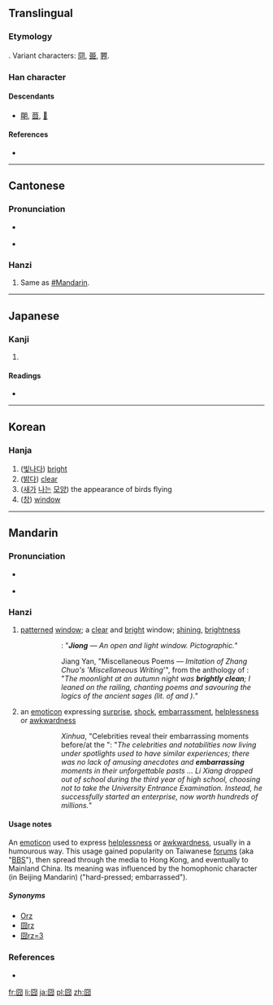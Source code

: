{{also|冏}}
==Translingual==

===Etymology===
{{liushu|p}}. Variant characters: [[冏]], [[臦]], [[臩]].

===Han character===
{{Han char|rn=31|rad=囗|as=04|sn=7|four=6022<sub>7</sub>|canj=田金月 (WCB)}}

====Descendants====
* [[朙]], [[莔]], [[𥁰]]

====References====
* {{Han ref|kx=0217.100|dkj=04707|dj=0444.130|hdz=10715.120|uh=56E7|ud=22247|bh=CAA8|bd=51880}}

----

==Cantonese==

===Pronunciation===
* {{a|Guangzhou}} {{IPA|/kʷɪŋ³⁵/|lang=yue}}
* {{audio|Pronun 囧 yue.ogg|Audio (Guangzhou Yue)}}

===Hanzi===
{{yue-hanzi|jyut=|y=gwing2}}

# Same as [[#Mandarin]].

----

==Japanese==

===Kanji===
{{ja-kanji|grade=|rs=囗04}}

# {{defn|lang=ja|sort=囗04}}

====Readings====
* {{ja-readings|on=[[けい]] (kei), [[きょう]] (kyō)|kun=[[あきらか]] (akiraka)}}

----

==Korean==

===Hanja===
{{ko-hanja|hangeul=경|rv=gyeong|mr=kyŏng}}

# ([[빛나다]]) [[bright]]
# ([[밝다]]) [[clear]]
# ([[새]]가 [[날다|나는]] [[모양]]) the appearance of birds flying
# ([[창]]) [[window]]

----

==Mandarin==
{{was fwotd|2013|March|2}}
{{zh-hanzi|[[囧]]}}

===Pronunciation===
* {{a|Beijing}} {{IPA|/t͡ɕi̯ʊŋ˨˩˦/|lang=cmn}}
* {{audio|Pronun 囧 mandarin.ogg|Audio (Mandarin Chinese)}}

===Hanzi===
{{cmn-hanzi|pin=[[jiǒng]] ([[jiong3]])|wg=chiung<sup>3</sup>}}

# [[patterned]] [[window]]; a [[clear]] and [[bright]] window; [[shining]], [[brightness]]
#:{{Hani|《{{zh-n.|說文|Shuōwén|Shuowen (book)}}‧囧{{zh-n.|部|bù|part, character radical}}》：“'''囧'''，{{zh-n.|窗牖|chuāngyǒu|window}}{{zh-n.|麗廔|lìlóu|transparent and bright}}{{zh-n.|闓明|kǎimíng|wide-open and bright}}，{{zh-n.|象形|xiàngxíng|pictographic}}。”}}
#::''{{w|Shuowen Jiezi}}'': "'''''Jiong''' — An open and light window. Pictographic.''"
#:{{Hani|《{{zh-n.|文選|Wénxuǎn|Wen Xuan (book)}}‧{{zh-n.|江淹|Jiāng Yān|Jiang Yan (person)}}〈{{zh-n.|雜體詩|zátǐshī|poems with nonconventional styles}}‧{{zh-n.|效|xiào|to imitate}}{{zh-n.|張綽|Zhāng Chuò|Zhang Chuo (person)}}“{{zh-n.|雜述|záshù|miscellaneous writing}}”〉》：“'''囧囧'''{{zh-n.|秋|qiū|autumn}}{{zh-n.|月|yuè|moon}}{{zh-n.|明|míng|bright}}，{{zh-n.|憑|píng|to lean}}{{zh-n.|軒|xuān|railing}}{{zh-n.|詠|yǒng|to chant}}{{zh-n.|堯|Yáo|Yao (sage name)}}{{zh-n.|老|lǎo|old, Laozi}}。”}}
#::Jiang Yan, "Miscellaneous Poems — ''Imitation of Zhang Chuo's 'Miscellaneous Writing'''", from the anthology of ''{{w|Wen Xuan}}'': "''The moonlight at an autumn night was '''brightly clean'''; I leaned on the railing, chanting poems and savouring the logics of the ancient sages (lit. of {{w|Emperor Yao|Yao}} and {{w|Laozi}}).''"
# {{neologism|slang|jocular|lang=cmn}} an [[emoticon]] expressing [[surprise]], [[shock]], [[embarrassment]], [[helplessness]] or [[awkwardness]]
#:{{Hani|新華網《[http://big5.xinhuanet.com/gate/big5/news.xinhuanet.com/overseas/2011-06/07/c_121501794.htm 眾名人爆料高考囧事]》：“{{zh-n.|而|ér|however}}{{zh-n.|那些|nàxiē|those}}{{zh-n.|生活|shēnghuó|to live, life}}{{zh-n.|在|zài|at}}{{zh-n.|光環|guānghuán|halo, ring of light}}{{zh-n.|中|zhōng|in}}{{zh-n.|的|de|possessive marker}}{{zh-n.|明星|míngxīng|celebrity}}{{zh-n.|和|hé|and}}{{zh-n.|名人|míngrén|notability}}{{zh-n.|們|men|plural marker}}，{{zh-n.|曾經|céngjīng|once, before}}{{zh-n.|也|yě|also}}{{zh-n.|有|yǒu|to have}}{{zh-n.|過|guò|experiential perfective marker}}{{zh-n.|類似|lèisì|similar}}{{zh-n.|的|de|possessive marker}}{{zh-n.|經歷|jīnglì|experience}}，{{zh-n.|他們|tāmen|they}}{{zh-n.|難忘|nánwàng|unforgettable}}{{zh-n.|的|de|possessive marker}}{{zh-n.|往事|wǎngshì|past events}}{{zh-n.|中|zhōng|in}}{{zh-n.|也|yě|also}}{{zh-n.|不乏|bùfá|to not lack}}{{zh-n.|趣聞|qùwén|amusing anecdotes}}{{zh-n.|和|hé|and}}'''囧'''{{zh-n.|事|shì|thing}}…… {{zh-n.|李想|Lǐ Xiǎng|Li Xiang (person)}}{{zh-n.|在|zài|at}}{{zh-n.|高三|gāosān|third year of high school}}{{zh-n.|時|shí|(the time) when ...}}{{zh-n.|選擇|xuǎnzé|to choose}}{{zh-n.|放棄|fàngqì|to abandon}}{{zh-n.|高考|gāokǎo|college entrance examination}}，{{zh-n.|卻|què|but}}{{zh-n.|成功|chénggōng|to succeed}}{{zh-n.|創業|chuàngyè|to begin an undertaking}}，{{zh-n.|身價|shēnjià|social status}}{{zh-n.|上|shàng|top, to reach}}{{zh-n.|億|yì|a hundred million}}。”}}
#::''Xinhua'', "Celebrities reveal their embarrassing moments before/at the {{w|National Higher Education Entrance Examination|University Entrance Examination}}": "''The celebrities and notabilities now living under spotlights used to have similar experiences; there was no lack of amusing anecdotes and '''embarrassing''' moments in their unforgettable pasts ... Li Xiang dropped out of school during the third year of high school, choosing not to take the University Entrance Examination. Instead, he successfully started an enterprise, now worth hundreds of millions.''"

====Usage notes====
An [[emoticon]] used to express [[helplessness]] or [[awkwardness]], usually in a humourous way. This usage gained popularity on Taiwanese [[forums]] (aka "[[BBS]]"), then spread through the media to Hong Kong, and eventually to Mainland China. Its meaning was influenced by the homophonic character (in Beijing Mandarin) {{Hani|[[窘]]}} ("hard-pressed; embarrassed").

=====Synonyms=====
* [[Orz]]
* [[囧rz]]
* [[囧rz=3]]

===References===
* {{cite web|url=http://www.kenengba.com/post/611.html|title=2008年度十大新词|work=kenengba.com|language=Mandarin|accessdate=2009-09-15}}

[[fr:囧]]
[[li:囧]]
[[ja:囧]]
[[pl:囧]]
[[zh:囧]]